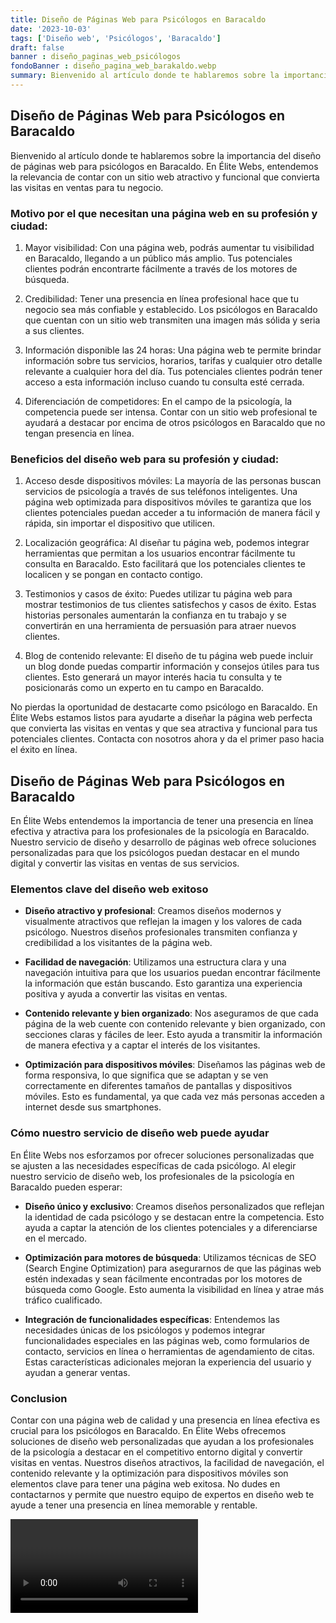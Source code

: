 ```yaml
---
title: Diseño de Páginas Web para Psicólogos en Baracaldo
date: '2023-10-03'
tags: ['Diseño web', 'Psicólogos', 'Baracaldo']
draft: false
banner : diseño_paginas_web_psicólogos
fondoBanner : diseño_pagina_web_barakaldo.webp
summary: Bienvenido al artículo donde te hablaremos sobre la importancia del diseño de páginas web para psicólogos en Baracaldo. En Élite Webs, entendemos la relevancia de contar con un sitio web atractivo y funcional que convierta las visitas en ventas para tu negocio.
---
```


## Diseño de Páginas Web para Psicólogos en Baracaldo

Bienvenido al artículo donde te hablaremos sobre la importancia del diseño de páginas web para psicólogos en Baracaldo. En Élite Webs, entendemos la relevancia de contar con un sitio web atractivo y funcional que convierta las visitas en ventas para tu negocio.

### Motivo por el que necesitan una página web en su profesión y ciudad:

1. Mayor visibilidad: Con una página web, podrás aumentar tu visibilidad en Baracaldo, llegando a un público más amplio. Tus potenciales clientes podrán encontrarte fácilmente a través de los motores de búsqueda.

2. Credibilidad: Tener una presencia en línea profesional hace que tu negocio sea más confiable y establecido. Los psicólogos en Baracaldo que cuentan con un sitio web transmiten una imagen más sólida y seria a sus clientes.

3. Información disponible las 24 horas: Una página web te permite brindar información sobre tus servicios, horarios, tarifas y cualquier otro detalle relevante a cualquier hora del día. Tus potenciales clientes podrán tener acceso a esta información incluso cuando tu consulta esté cerrada.

4. Diferenciación de competidores: En el campo de la psicología, la competencia puede ser intensa. Contar con un sitio web profesional te ayudará a destacar por encima de otros psicólogos en Baracaldo que no tengan presencia en línea.

### Beneficios del diseño web para su profesión y ciudad:

1. Acceso desde dispositivos móviles: La mayoría de las personas buscan servicios de psicología a través de sus teléfonos inteligentes. Una página web optimizada para dispositivos móviles te garantiza que los clientes potenciales puedan acceder a tu información de manera fácil y rápida, sin importar el dispositivo que utilicen.

2. Localización geográfica: Al diseñar tu página web, podemos integrar herramientas que permitan a los usuarios encontrar fácilmente tu consulta en Baracaldo. Esto facilitará que los potenciales clientes te localicen y se pongan en contacto contigo.

3. Testimonios y casos de éxito: Puedes utilizar tu página web para mostrar testimonios de tus clientes satisfechos y casos de éxito. Estas historias personales aumentarán la confianza en tu trabajo y se convertirán en una herramienta de persuasión para atraer nuevos clientes.

4. Blog de contenido relevante: El diseño de tu página web puede incluir un blog donde puedas compartir información y consejos útiles para tus clientes. Esto generará un mayor interés hacia tu consulta y te posicionarás como un experto en tu campo en Baracaldo.

No pierdas la oportunidad de destacarte como psicólogo en Baracaldo. En Élite Webs estamos listos para ayudarte a diseñar la página web perfecta que convierta las visitas en ventas y que sea atractiva y funcional para tus potenciales clientes. Contacta con nosotros ahora y da el primer paso hacia el éxito en línea.

<GifSeo />

<Cta />

## Diseño de Páginas Web para Psicólogos en Baracaldo

En Élite Webs entendemos la importancia de tener una presencia en línea efectiva y atractiva para los profesionales de la psicología en Baracaldo. Nuestro servicio de diseño y desarrollo de páginas web ofrece soluciones personalizadas para que los psicólogos puedan destacar en el mundo digital y convertir las visitas en ventas de sus servicios.

### Elementos clave del diseño web exitoso

- **Diseño atractivo y profesional**: Creamos diseños modernos y visualmente atractivos que reflejan la imagen y los valores de cada psicólogo. Nuestros diseños profesionales transmiten confianza y credibilidad a los visitantes de la página web.

- **Facilidad de navegación**: Utilizamos una estructura clara y una navegación intuitiva para que los usuarios puedan encontrar fácilmente la información que están buscando. Esto garantiza una experiencia positiva y ayuda a convertir las visitas en ventas.

- **Contenido relevante y bien organizado**: Nos aseguramos de que cada página de la web cuente con contenido relevante y bien organizado, con secciones claras y fáciles de leer. Esto ayuda a transmitir la información de manera efectiva y a captar el interés de los visitantes.

- **Optimización para dispositivos móviles**: Diseñamos las páginas web de forma responsiva, lo que significa que se adaptan y se ven correctamente en diferentes tamaños de pantallas y dispositivos móviles. Esto es fundamental, ya que cada vez más personas acceden a internet desde sus smartphones.

### Cómo nuestro servicio de diseño web puede ayudar

En Élite Webs nos esforzamos por ofrecer soluciones personalizadas que se ajusten a las necesidades específicas de cada psicólogo. Al elegir nuestro servicio de diseño web, los profesionales de la psicología en Baracaldo pueden esperar:

- **Diseño único y exclusivo**: Creamos diseños personalizados que reflejan la identidad de cada psicólogo y se destacan entre la competencia. Esto ayuda a captar la atención de los clientes potenciales y a diferenciarse en el mercado.

- **Optimización para motores de búsqueda**: Utilizamos técnicas de SEO (Search Engine Optimization) para asegurarnos de que las páginas web estén indexadas y sean fácilmente encontradas por los motores de búsqueda como Google. Esto aumenta la visibilidad en línea y atrae más tráfico cualificado.

- **Integración de funcionalidades específicas**: Entendemos las necesidades únicas de los psicólogos y podemos integrar funcionalidades especiales en las páginas web, como formularios de contacto, servicios en línea o herramientas de agendamiento de citas. Estas características adicionales mejoran la experiencia del usuario y ayudan a generar ventas.

### Conclusion

Contar con una página web de calidad y una presencia en línea efectiva es crucial para los psicólogos en Baracaldo. En Élite Webs ofrecemos soluciones de diseño web personalizadas que ayudan a los profesionales de la psicología a destacar en el competitivo entorno digital y convertir visitas en ventas. Nuestros diseños atractivos, la facilidad de navegación, el contenido relevante y la optimización para dispositivos móviles son elementos clave para tener una página web exitosa. No dudes en contactarnos y permite que nuestro equipo de expertos en diseño web te ayude a tener una presencia en línea memorable y rentable.

<Video />

<CtaBot job='Psicólogos' city='Baracaldo'/>

<Gmaps query='Baracaldo+españa+maps' />